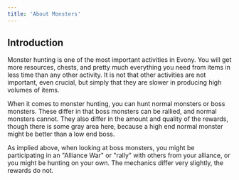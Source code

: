 ```yaml
---
title: 'About Monsters'
---
```


## Introduction

Monster hunting is one of the most important activities in Evony. You will get
more resources, chests, and pretty much everything you need from items in less
time than any other activity. It is not that other activities are not
important, even crucial, but simply that they are slower in producing high
volumes of items.

When it comes to monster hunting, you can hunt normal monsters or boss
monsters. These differ in that boss monsters can be rallied, and normal
monsters cannot. They also differ in the amount and quality of the rewards,
though there is some gray area here, because a high end normal monster might be
better than a low end boss.

As implied above, when looking at boss monsters, you might be participating in
an "Alliance War" or "rally" with others from your alliance, or you might be
hunting on your own. The mechanics differ very slightly, the rewards do not.
